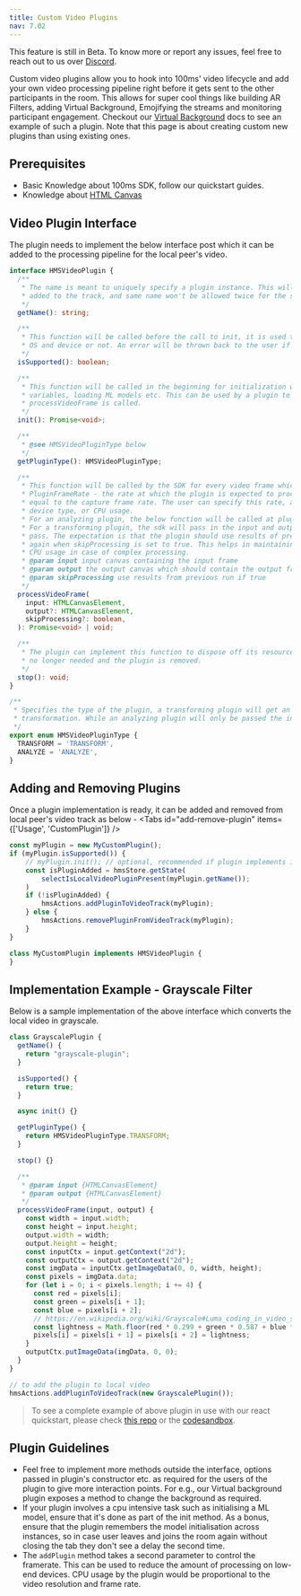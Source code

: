 ```yaml
---
title: Custom Video Plugins
nav: 7.02
---
```


<Note type='warning'>
    This feature is still in Beta. To know more or report any issues, feel free to reach out to us over <a href={'https://discord.com/invite/kGdmszyzq2'}>Discord</a>.
</Note>

Custom video plugins allow you to hook into 100ms' video lifecycle and add your own video processing
pipeline right before it gets sent to the other participants in the room. This allows for super cool things like
building AR Filters, adding Virtual Background, Emojifying the streams and monitoring participant engagement.
Checkout our [Virtual Background](./virtual-background) docs to see an example of such a plugin.
Note that this page is about creating custom new plugins than using existing ones.

## Prerequisites

* Basic Knowledge about 100ms SDK, follow our quickstart guides.
* Knowledge about [HTML Canvas](https://developer.mozilla.org/en-US/docs/Web/API/Canvas_API)

## Video Plugin Interface

The plugin needs to implement the below interface post which it can be added to the processing pipeline for the local peer's video.

```ts
interface HMSVideoPlugin {
  /**
   * The name is meant to uniquely specify a plugin instance. This will be used to track number of plugins
   * added to the track, and same name won't be allowed twice for the same video track.
   */
  getName(): string;

  /**
   * This function will be called before the call to init, it is used to check whether the plugin supports current
   * OS and device or not. An error will be thrown back to the user if they try to use an unsupported plugin.
   */
  isSupported(): boolean;

  /**
   * This function will be called in the beginning for initialization which may include tasks like setting up
   * variables, loading ML models etc. This can be used by a plugin to ensure it's prepared at the time
   * processVideoFrame is called.
   */
  init(): Promise<void>;

  /**
   * @see HMSVideoPluginType below
   */
  getPluginType(): HMSVideoPluginType;

  /**
   * This function will be called by the SDK for every video frame which the plugin needs to process.
   * PluginFrameRate - the rate at which the plugin is expected to process the video frames. This is not necessarily
   * equal to the capture frame rate. The user can specify this rate, and the sdk might also change it on basis of
   * device type, or CPU usage.
   * For an analyzing plugin, the below function will be called at plugin framerate.
   * For a transforming plugin, the sdk will pass in the input and output at real frame rate with an additional boolean
   * pass. The expectation is that the plugin should use results of previous runs instead of doing a complex processing
   * again when skipProcessing is set to true. This helps in maintaining the framerate of the video as well as bringing down
   * CPU usage in case of complex processing.
   * @param input input canvas containing the input frame
   * @param output the output canvas which should contain the output frame
   * @param skipProcessing use results from previous run if true
   */
  processVideoFrame(
    input: HTMLCanvasElement,
    output?: HTMLCanvasElement,
    skipProcessing?: boolean,
  ): Promise<void> | void;

  /**
   * The plugin can implement this function to dispose off its resources. It'll be called when the processor instance is
   * no longer needed and the plugin is removed.
   */
  stop(): void;
}

/**
 * Specifies the type of the plugin, a transforming plugin will get an output canvas to give the resulting
 * transformation. While an analyzing plugin will only be passed the input canvas.
 */
export enum HMSVideoPluginType {
  TRANSFORM = 'TRANSFORM',
  ANALYZE = 'ANALYZE',
}
```

## Adding and Removing Plugins

Once a plugin implementation is ready, it can be added and removed from local peer's video track as below -
<Tabs id="add-remove-plugin" items={['Usage', 'CustomPlugin']} />

<Tab id='add-remove-plugin-0'>

```js
const myPlugin = new MyCustomPlugin();
if (myPlugin.isSupported()) {
    // myPlugin.init(); // optional, recommended if plugin implements it, you can show a loader here in the UI
    const isPluginAdded = hmsStore.getState(
        selectIsLocalVideoPluginPresent(myPlugin.getName());
    )
    if (!isPluginAdded) {
        hmsActions.addPluginToVideoTrack(myPlugin);
    } else {
        hmsActions.removePluginFromVideoTrack(myPlugin);
    }
}
```

</Tab>

<Tab id='add-remove-plugin-1'>

```ts
class MyCustomPlugin implements HMSVideoPlugin {
}
```

</Tab>


## Implementation Example - Grayscale Filter

Below is a sample implementation of the above interface which converts the local video in grayscale.

```js
class GrayscalePlugin {
  getName() {
    return "grayscale-plugin";
  }

  isSupported() {
    return true;
  }

  async init() {}

  getPluginType() {
    return HMSVideoPluginType.TRANSFORM;
  }

  stop() {}

  /**
   * @param input {HTMLCanvasElement}
   * @param output {HTMLCanvasElement}
   */
  processVideoFrame(input, output) {
    const width = input.width;
    const height = input.height;
    output.width = width;
    output.height = height;
    const inputCtx = input.getContext("2d");
    const outputCtx = output.getContext("2d");
    const imgData = inputCtx.getImageData(0, 0, width, height);
    const pixels = imgData.data;
    for (let i = 0; i < pixels.length; i += 4) {
      const red = pixels[i];
      const green = pixels[i + 1];
      const blue = pixels[i + 2];
      // https://en.wikipedia.org/wiki/Grayscale#Luma_coding_in_video_systems
      const lightness = Math.floor(red * 0.299 + green * 0.587 + blue * 0.114);
      pixels[i] = pixels[i + 1] = pixels[i + 2] = lightness;
    }
    outputCtx.putImageData(imgData, 0, 0);
  }
}

// to add the plugin to local video
hmsActions.addPluginToVideoTrack(new GrayscalePlugin());
```

> To see a complete example of above plugin in use with our react quickstart, please check [this repo](https://github.com/triptu/100ms-face-filters) or
the [codesandbox](https://codesandbox.io/s/github/triptu/100ms-face-filters).

## Plugin Guidelines

* Feel free to implement more methods outside the interface, options passed in plugin's constructor etc. as required for
the users of the plugin to give more interaction points. For e.g., our Virtual background plugin exposes a method to change
the background as required.
* If your plugin involves a cpu intensive task such as initialising a ML model, ensure that it's done as part of the init method.
As a bonus, ensure that the plugin remembers the model initialisation across instances, so in case user leaves and joins the room again
without closing the tab they don't see a delay the second time.
* The `addPlugin` method takes a second parameter to control the framerate. This can be used to reduce the amount of processing
on low-end devices. CPU usage by the plugin would be proportional to the video resolution and frame rate.

